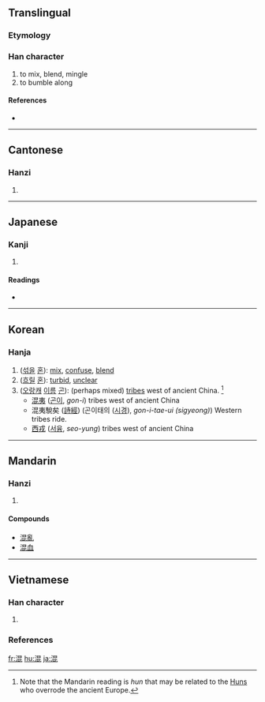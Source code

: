 ==Translingual==
===Etymology===
{{Han compound|ls=psc|水|昆|c1=s|c2=p|alt1=氵}}

===Han character===
{{Han char|rn=85|rad=水|as=08|sn=11|four=3611<sub>1</sub>|canj=水日心心 (EAPP)}}

# to mix, blend, mingle
# to bumble along

====References====
* {{Han ref|kx=0632.140|dkj=17694|dj=1036.020|hdz=31648.090|uh=6DF7|ud=28151|bh=B256|bd=45654}}

----

==Cantonese==

===Hanzi===
{{yue-hanzi|jyut=|y=wan6}}

# {{defn|Cantonese|sort=水08}}

----

==Japanese==

===Kanji===
{{ja-kanji|grade=5|rs=水08}}

# {{defn|Japanese}}

====Readings====
* {{ja-readings|on=[[こん]] (kon)|kun=[[まぜる]] (mazeru), [[まじる]] (majiru), [[まざる]] (mazaru)}}

----

==Korean==

===Hanja===
{{ko-hanja|hangeul=[[혼]], [[곤]]|eumhun=|rv=hon, gon|mr=hon, kon|y=hon, kon}}

# ([[섞다|섞을]] [[혼]]): [[mix]], [[confuse]], [[blend]]
# ([[흐리다|흐릴]] [[혼]]): [[turbid]], [[unclear]]
# ([[오랑캐]] [[이름]] [[곤]]): (perhaps mixed) [[tribe]]s west of ancient China. <ref>Note that the Mandarin reading is ''hun'' that may be related to the [[Hun]]s who overrode the ancient Europe.</ref>
#* [[混夷]] ([[곤이]], ''gon-i'') tribes west of ancient China 
#* 混夷駾矣 ([[詩經]]) (곤이태의 ([[시경]]), ''gon-i-tae-ui (sigyeong)'') Western tribes ride. 
#* [[西戎]] ([[서융]], ''seo-yung'') tribes west of ancient China 

----

==Mandarin==

===Hanzi===
{{cmn-hanzi|pin=[[hún]] ([[hun2]])|wg=hun<sup>2</sup>}}

# {{defn|Mandarin|sort=水08}}

====Compounds====
* [[混亂]]
* [[混血]]

----

==Vietnamese==

===Han character===
{{vi-hantu|[[hỗn]], [[hổn]], [[hộn]], [[xổn]], [[cổn]], [[hỏn]]|rs=水08}}

# {{defn|Vietnamese|sort=水08}}

===References===
<references />

[[fr:混]]
[[hu:混]]
[[ja:混]]
